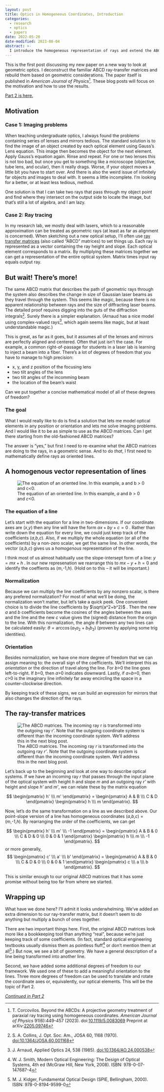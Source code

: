```yaml
---
layout: post
title: Optics in Homogeneous Coordinates, Introduction
categories:
  - research
  - optics
  - papers
date: 2022-05-20
date-modified: 2023-08-04
abstract: >-
  I introduce the homogeneous representation of rays and extend the ABCD matrices to include rotations and translations (properly!).
---
```


::: {.callout-note appearance="minimal"}
This is the first post discussing my new paper on a new way to look at geometric optics.
I deconstruct the familiar ABCD ray-transfer matrices and rebuild them based on geometric considerations.
The paper itself is published in *American Journal of Physics*[^1].
These blog posts will focus on the motivation and how to use the results.
:::

[^1]: T. Corcovilos. Beyond the ABCDs: A projective geometry treatment of paraxial ray tracing using homogeneous coordinates. *American Journal of Physics* 91(6):449-457 (2023).  doi:[10.1119/5.0083069](http://doi.org/10.1119/5.0083069) Preprint at arXiv:[2205.09746](http://arxiv.org/abs/2205.09746)

[Part 2 is here.](/posts/2022-07-01-HomogeneousOptics-2.qmd)

## Motivation

### Case 1: Imaging problems

When teaching undergraduate optics, I always found the problems containing series of lenses and mirrors tedious.
The standard solution is to find the image of an object created by each optical element using Gauss's Lens equation.
This image then becomes the object for the next element.
Apply Gauss's equation again. Rinse and repeat.
For one or two lenses this is not too bad, but once you get to something like a microscope (objective, tube lens, and ocular), then it really drags.
Worse, if your object moves a little bit you have to start over.
And there is also the weird issue of infinitely far objects and images to deal with.
It seems a little incomplete.  I'm looking for a better, or at least less tedious, method.

One solution is that I can take two rays that pass through my object point and find where they intersect on the output side to locate the image, but that's still a lot of algebra, and I am lazy.

### Case 2: Ray tracing

In my research lab, we mostly deal with lasers, which to a reasonable approximation can be treated as geometric rays (at least as far as alignment is concerned).
When sketching out a new optical setup, I'll often use [ray transfer matrices](https://en.wikipedia.org/wiki/Ray_transfer_matrix_analysis) (also called "ABCD" matrices) to set things up.
Each ray is represented as a vector containing the ray height and slope.
Each optical element corresponds to a matrix.
By multiplying these matrices together we can get a representation of the entire optical system.
Matrix times input ray equals output ray.

::: {.callout-tip appearance="minimal}
## But wait! There's more!

The same ABCD matrix that describes the path of geometric rays through the system also describes the change in size of Gaussian laser beams as they travel through the system.
This seems like magic, because there is no apparent relationship between rays and the size of diffracting laser beams.
The detailed proof requires digging into the guts of the diffraction integrals[^2].
Surely there is a simpler explanation.
(Arnaud has a nice model using complex-valued rays[^3], which again seems like magic, but at least understandable magic.)
:::

[^2]: S. A. Collins,  J. Opt. Soc. Am., JOSA 60, 1168 (1970). [doi:10.1364/JOSA.60.001168](https://doi.org/10.1364/JOSA.60.001168)
[^3]: J. Arnaud, Applied Optics 24, 538 (1985). [doi:10.1364/AO.24.000538](https://doi.org/10.1364/AO.24.000538)

This is great, as far as it goes, but it assumes all of the lenses and mirrors are perfectly aligned and centered.
Often that just isn't the case.
For example, a common right-of-passage for students in a laser lab is learning to inject a beam into a fiber.
There's a lot of degrees of freedom that you have to manage to high precision:

- x, y, and z position of the focusing lens
- two tilt angles of the lens
- two tilt angles of the incomming beam
- the location of the beam's waist

Can we put together a concise mathematical model of all of these degrees of freedom?

### The goal

What I would really like to do is find a solution that lets me model optical elements in any position or orientation and lets me solve imaging problems.
And I would like it to be as simple to use as the ABCD matrices.
Can I get there starting from the old-fashioned ABCD matrices?

The answer is "yes," but first I need to re-examine what the ABCD matrices are doing to the rays, in a geometric sense.
And to do _that_, I first need to mathematically define rays as oriented lines.

## A homogenous vector representation of lines
![The equation of an oriented line. In this example, _a_ and _b_ > 0 and _c_<0.](/assets/figs/2022-optics/line.svg){ alt-text="a line in 2D" }


### The equation of a line
Let's start with the equation for a line in two-dimensions.
If our coordinate axes are (_x_,_y_) then any line will have the form $ax+by+c=0$ .
Rather than write down the equation for every line, we could just keep track of the coefficients (_a_,_b_,_c_).
Also, if we multiply the whole equation (or all of the coefficients) by a non-zero scalar, we get the same line.
In other words, the vector (_a_,_b_,_c_) gives us a _homogenous_ representation of the line.

I think most of us almost habitually use the slope-intersept form of a line: $y = mx+h$ .
In our new represenation we rearrange this to $mx -y + h = 0$ and identify the coeffients as (_m_,-1,_h_). (Hold on to this &ndash; it will be important.)

### Normalization
Because we can multiply the line coefficients by any nonzero scalar, is there any prefered normalization?
For most of what we'll be doing, the normalization won't matter, but let's take a quick peek.
One convenient choice is to divide the line coefficients by $\sqrt{a^2+b^2}$ .
Then the new _a_ and _b_ coefficients become the cosines of the angles between the axes and the line and the new _c_ value gives the (signed) distance from the origin to the line.
With this normalization, the angle _&theta;_ between any two lines can be calculated easily: $\theta=\arccos(a_1a_2+b_1b_2)$ (proven by applying some trig identities).

### Orientation
Besides normalization, we have one more degree of freedom that we can assign meaning to: the overall sign of the coefficients.
We'll interpret this as _orientation_ or the direction of travel along the line.
For _b_>0 the line goes left-to-right.  If _b_=0, then _a_>0 indicates downward.  Lastly, if _a_=_b_=0, then _c_>0 is the imaginary line infinitely far away encircling the space in a counter-clockwise direction.

By keeping track of these signs, we can build an expression for mirrors that also changes the direction of the rays.

## The ray-transfer matrices
![The ABCD matrices.  The incoming ray _r_ is transformed into the outgoing ray _r'_. Note that the outgoing coordinate system is different than the incoming coordinate system.  We'll address this in the next blog post.](/assets/figs/2022-optics/ABCD.svg){ alt-text="Ray transfer matrix schematic"}

Let's back up to the beginning and look at one way to describe optical systems.  If we have an incoming ray _r_ that passes through the input plane of the optical system with height _h_ and slope _m_ and an outgoing ray _r'_ with height and slope _h'_ and _m'_, we can relate these by the matrix equation

$$ 
\begin{pmatrix} h' \\\ m' \end{pmatrix}
=
\begin{pmatrix} A & B \\\ C & D \end{pmatrix}
\begin{pmatrix} h \\\ m \end{pmatrix}.
$$

Now, let's do the same transformation on a line as we described above.
Our point-slope version of a line has homogeneous coordinates (_a_,_b_,_c_) = (_m_,-1,_h_).
By rearranging the order of the coefficients, we can get

$$
\begin{pmatrix} h' \\\ m' \\\ -1 \end{pmatrix}
=
\begin{pmatrix} A & B & 0
\\\ C & D & 0
\\\ 0 & 0 & 1 \end{pmatrix}
\begin{pmatrix} h \\\ m \\\ -1 \end{pmatrix}.
$$
or more generally,
$$
\begin{pmatrix} c' \\\ a' \\\ b' \end{pmatrix}
=
\begin{pmatrix} A & B & 0
\\\ C & D & 0
\\\ 0 & 0 & 1 \end{pmatrix}
\begin{pmatrix} c \\\ a \\\ b \end{pmatrix}.
$$

This is similar enough to our original ABCD matrices that it has some promise without being too far from where we started.

## Wrapping up
What have we done here?
I'll admit it looks underwhelming.
We've added an extra dimension to our ray-transfer matrix, but it doesn't seem to _do_ anything but multiply a bunch of ones together.

There are two important things here.
First, the original ABCD matrices look more like a bookkeeping tool than anything "real", because we're just keeping track of some coefficients.
(In fact, standard optical engineering textbooks usually dismiss them as pointless fluff[^4] or don't mention them at all[^5].)
But now, we see a bit of geometry.
We have a general description of a line being transformed into another line.

[^4]: W. J. Smith, Modern Optical Engineering: The Design of Optical Systems, 4th ed (McGraw Hill, New York, 2008). ISBN: 978-0-07-147687-4

[^5]: M. J. Kidger, Fundamental Optical Design (SPIE, Bellingham, 2000). ISBN: 978-0-8194-9599-0

Second, we have added some additional degrees of freedom to our framework.
We used one of these to add a meaningful orientation to the lines.
Three more degrees of freedom can be used to translate and rotate the coordinate axes or, equivalently, our optical elements.
This will be the topic of Part 2.

_[Continued in Part 2](/posts/2022-07-01-HomogeneousOptics-2.qmd)_

